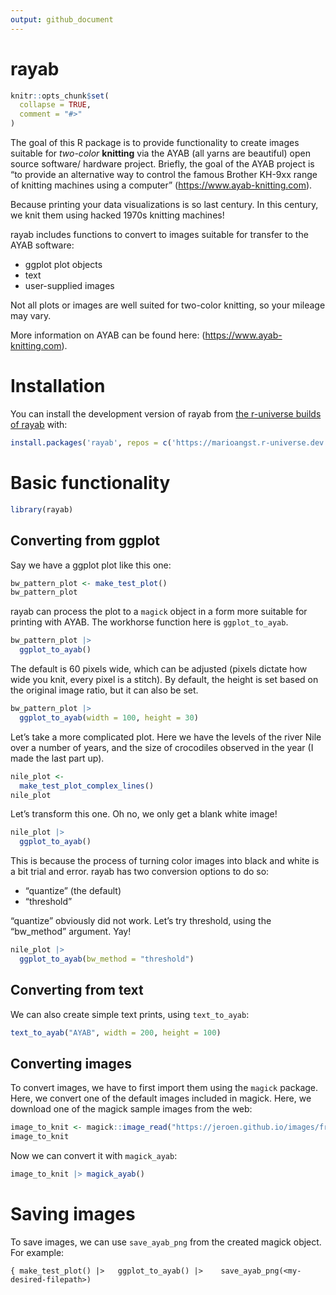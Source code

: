 ```yaml
---
output: github_document
---
```


# rayab

```r
knitr::opts_chunk$set(
  collapse = TRUE,
  comment = "#>"
)
```

The goal of this R package is to provide functionality to create images suitable for *two-color* **knitting** via the AYAB (all yarns are beautiful) open source software/ hardware project. Briefly, the goal of the AYAB project is "to provide an alternative way to control the famous Brother KH-9xx range of knitting machines using a computer" ([https://www.ayab-knitting.com](https://www.ayab-knitting.com)).

Because printing your data visualizations is so last century. In this century, we knit them using hacked 1970s knitting machines!

rayab includes functions to convert to images suitable for transfer to the AYAB software:

- ggplot plot objects
- text
- user-supplied images

Not all plots or images are well suited for two-color knitting, so your mileage may vary.

More information on AYAB can be found here: ([https://www.ayab-knitting.com](https://www.ayab-knitting.com)). 

# Installation

You can install the development version of rayab from [the r-universe builds of rayab](https://marioangst.r-universe.dev/rayab) with:

```r
install.packages('rayab', repos = c('https://marioangst.r-universe.dev', 'https://cloud.r-project.org'))
```

# Basic functionality

```r
library(rayab)
```

## Converting from ggplot

Say we have a ggplot plot like this one:

```r
bw_pattern_plot <- make_test_plot()
bw_pattern_plot
```

rayab can process the plot to a `magick` object in a form more suitable for printing with AYAB.
The workhorse function here is `ggplot_to_ayab`.

```r
bw_pattern_plot |> 
  ggplot_to_ayab()
```

The default is 60 pixels wide, which can be adjusted (pixels dictate how wide you knit, every pixel is a stitch). 
By default, the height is set based on the original image ratio, but it can also be set.

```r
bw_pattern_plot |> 
  ggplot_to_ayab(width = 100, height = 30)
```

Let's take a more complicated plot. Here we have the levels of the river Nile over a number of years, and the size of crocodiles observed in the year (I made the last part up).

```r
nile_plot <-
  make_test_plot_complex_lines()
nile_plot
```

Let's transform this one. Oh no, we only get a blank white image!

```r
nile_plot |> 
  ggplot_to_ayab()
```

This is because the process of turning color images into black and white is a bit trial and error. rayab has two conversion options to do so:

- "quantize" (the default)
- "threshold"

"quantize" obviously did not work. Let's try threshold, using the "bw_method" argument. Yay!

```r
nile_plot |> 
  ggplot_to_ayab(bw_method = "threshold")
```

## Converting from text

We can also create simple text prints, using `text_to_ayab`:

```r
text_to_ayab("AYAB", width = 200, height = 100)
```

## Converting images

To convert images, we have to first import them using the `magick` package. Here, we convert one of the default images included in magick.
Here, we download one of the magick sample images from the web:

```r
image_to_knit <- magick::image_read("https://jeroen.github.io/images/frink.png")
image_to_knit
```

Now we can convert it with `magick_ayab`:

```r
image_to_knit |> magick_ayab()
```

# Saving images

To save images, we can use `save_ayab_png` from the created magick object. For example:

```{
make_test_plot() |>
  ggplot_to_ayab() |> 
  save_ayab_png(<my-desired-filepath>)
```
